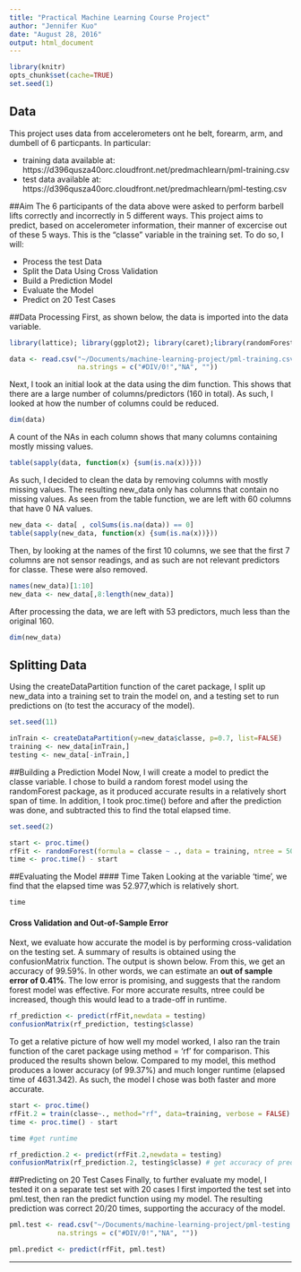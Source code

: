 ```yaml
---
title: "Practical Machine Learning Course Project"
author: "Jennifer Kuo"
date: "August 28, 2016"
output: html_document
---
```


```r
library(knitr)
opts_chunk$set(cache=TRUE)
set.seed(1)
```

## Data

This project uses data from accelerometers ont he belt, forearm, arm, and dumbell of 6 particpants. In particular: 

*  training data available at: https://d396qusza40orc.cloudfront.net/predmachlearn/pml-training.csv
*  test data available at: https://d396qusza40orc.cloudfront.net/predmachlearn/pml-testing.csv

##Aim
The 6 participants of the data above were asked to perform barbell lifts correctly and incorrectly in 5 different ways. This project aims to predict, based on accelerometer information, their manner of excercise out of these 5 ways. This is the "classe" variable in the training set. To do so, I will:

*  Process the test Data
*  Split the Data Using Cross Validation
*  Build a Prediction Model
*  Evaluate the Model 
*  Predict on 20 Test Cases


##Data Processing
First, as shown below, the data is imported into the data variable.
```r
library(lattice); library(ggplot2); library(caret);library(randomForest)

data <- read.csv("~/Documents/machine-learning-project/pml-training.csv",
                 na.strings = c("#DIV/0!","NA", ""))
```

Next, I took an initial look at the data using the dim function. This shows that there are a large number of columns/predictors (160 in total). As such, I looked at how the number of columns could be reduced. 
```r
dim(data)
```

A count of the NAs in each column shows that many columns containing mostly missing values.
```r
table(sapply(data, function(x) {sum(is.na(x))}))
```

As such, I decided to clean the data by removing columns with mostly missing values. The resulting new_data only has columns that contain no missing values. As seen from the table function, we are left with 60 columns that have 0 NA values. 

```r
new_data <- data[ , colSums(is.na(data)) == 0]
table(sapply(new_data, function(x) {sum(is.na(x))}))
```

Then, by looking at the names of the first 10 columns, we see that the first 7 columns are not sensor readings, and as such are not relevant predictors for classe. These were also removed.

```r
names(new_data)[1:10]
new_data <- new_data[,8:length(new_data)]

```

After processing the data, we are left with 53 predictors, much less than the original 160.
```r
dim(new_data)
```

## Splitting Data
Using the createDataPartition function of the caret package, I split up new_data into a training set to train the model on, and a testing set to run predictions on (to test the accuracy of the model).
```r
set.seed(11)

inTrain <- createDataPartition(y=new_data$classe, p=0.7, list=FALSE)
training <- new_data[inTrain,]
testing <- new_data[-inTrain,]
```

##Building a Prediction Model
Now, I will create a model to predict the classe variable. I chose to build a random forest model using the randomForest package, as it produced accurate results in a relatively short span of time. 
In addition, I took proc.time() before and after the prediction was done, and subtracted this to find the total elapsed time.
```r
set.seed(2)

start <- proc.time()
rfFit <- randomForest(formula = classe ~ ., data = training, ntree = 500)
time <- proc.time() - start

```

##Evaluating the Model
#### Time Taken
Looking at the variable 'time', we find that the elapsed time was 52.977,which is relatively short.
```r
time
```

#### Cross Validation and Out-of-Sample Error
Next, we evaluate how accurate the model is by performing cross-validation on the testing set. A summary of results is obtained using the confusionMatrix function. The output is shown below. From this, we get an accuracy of 99.59%. In other words, we can estimate an **out of sample error of 0.41%**. The low error is promising, and suggests that the random forest model was effective. For more accurate results, ntree could be increased, though this would lead to a trade-off in runtime. 

```r
rf_prediction <- predict(rfFit,newdata = testing)
confusionMatrix(rf_prediction, testing$classe)
```

To get a relative picture of how well my model worked, I also ran the train function of the caret package using method = 'rf' for comparison. This produced the results shown below. Compared to my model, this method produces a lower accuracy (of 99.37%) and much longer runtime (elapsed time of 4631.342). As such, the model I chose was both faster and more accurate. 

```r
start <- proc.time()
rfFit.2 = train(classe~., method="rf", data=training, verbose = FALSE)
time <- proc.time() - start

time #get runtime

rf_prediction.2 <- predict(rfFit.2,newdata = testing)
confusionMatrix(rf_prediction.2, testing$classe) # get accuracy of prediction

```

##Predicting on 20 Test Cases
Finally, to further evaluate my model, I tested it on a separate test set with 20 cases I first imported the test set into pml.test, then ran the predict function using my model. The resulting prediction was correct 20/20 times, supporting the accuracy of the model.

```r
pml.test <- read.csv("~/Documents/machine-learning-project/pml-testing.csv",
            na.strings = c("#DIV/0!","NA", ""))
```

```r
pml.predict <- predict(rfFit, pml.test)
```

***************************************************************************